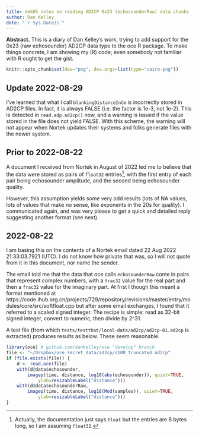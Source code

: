 ```yaml
---
title: dek05 notes on reading AD2CP 0x23 (echosounderRaw) data chunks
author: Dan Kelley
date: "`r Sys.Date()`"
---
```


**Abstract.** This is a diary of Dan Kelley's work, trying to add support for
the 0x23 (raw echosounder) AD2CP data type to the oce R package. To make things
concrete, I am showing my (R) code; even somebody not familiar with R ought to
get the gist.

```r
knitr::opts_chunk$set(dev="png", dev.args=list(type="cairo-png"))
```

## Update 2022-08-29

I've learned that what I call `blankingDistanceInCm` is incorrectly stored in
AD2CP files. In fact, it is always FALSE (i.e. the factor is 1e-3, not 1e-2).
This is detected in `read.adp.ad2cp()` now, and a warning is issued if the
value stored in the file does not yield FALSE.  With this scheme, the warning
will not appear when Nortek updates their systems and folks generate files with
the newer system.


## Prior to 2022-08-22

A document I received from Nortek in August of 2022 led me to believe that the
data were stored as pairs of `float32` entries^[Actually, the documentation
just says `float` but the entries are 8 bytes long, so I am assuming
`float32`.], with the first entry of each pair being echosounder amplitude, and
the second being echosounder quality.

However, this assumption yields some very odd results (lots of NA values, lots
of values that make no sense, like exponents in the 20s for quality).  I
communicated again, and was very please to get a quick and detailed reply
suggesting another format (see next).

## 2022-08-22

I am basing this on the contents of a Nortek email dated 22 Aug 2022
21:33:03.7921 (UTC).  I do not know how private that was, so I will not quote
from it in this document, nor name the sender.

The email told me that the data that oce calls `echosounderRaw` come in pairs
that represent complex numbers, with a `frac32` value for the real part and
then a `frac32` value for the imaginary part.  At first I though this meant a
format mentioned at
https://code.ihub.org.cn/projects/729/repository/revisions/master/entry/modules/core/src/softfloat.cpp
but after some email exchanges, I found that it referred to a scaled signed
integer.  The recipe is simple: read as 32-bit signed integer, convert to numeric, then divide by 2^31.

A test file (from which `tests/testthat/local-data/ad2cp/ad2cp-01.ad2cp` is
extracted) produces results as below.  These seem reasonable.

```r
library(oce) # github.com/dankelley/oce "develop" branch
file <- "~/Dropbox/oce_secret_data/ad2cp/s100_truncated.ad2cp"
if (file.exists(file)) {
    d <- read.oce(file)
    with(d@data$echosounder,
        imagep(time, distance, log10(abs(echosounder)), quiet=TRUE,
            ylab=resizableLabel("distance")))
    with(d@data$echosounderRaw,
        imagep(time, distance, log10(Mod(samples)), quiet=TRUE,
            ylab=resizableLabel("distance")))
}
```


